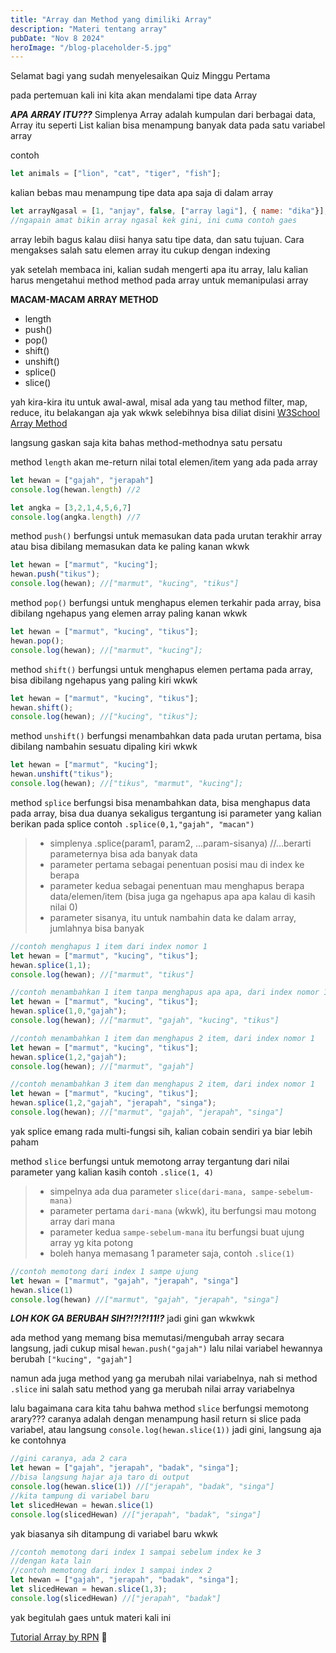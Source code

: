 ---
title: "Array dan Method yang dimiliki Array"
description: "Materi tentang array"
pubDate: "Nov 8 2024"
heroImage: "/blog-placeholder-5.jpg"
---

Selamat bagi yang sudah menyelesaikan Quiz Minggu Pertama

pada pertemuan kali ini kita akan mendalami tipe data Array

***APA ARRAY ITU???***
Simplenya Array adalah kumpulan dari berbagai data, Array itu seperti List
kalian bisa menampung banyak data pada satu variabel array

contoh
```js
let animals = ["lion", "cat", "tiger", "fish"];
```
kalian bebas mau menampung tipe data apa saja di dalam array
```js
let arrayNgasal = [1, "anjay", false, ["array lagi"], { name: "dika"}];
//ngapain amat bikin array ngasal kek gini, ini cuma contoh gaes
```
array lebih bagus kalau diisi hanya satu tipe data, dan satu tujuan.
Cara mengakses salah satu elemen array itu cukup dengan indexing


<Container>
    <ArrayDemo client:load />
</Container>

yak setelah membaca ini, kalian sudah mengerti apa itu array, lalu kalian harus mengetahui method method pada array untuk memanipulasi array

**MACAM-MACAM ARRAY METHOD**
- length
- push()
- pop()
- shift()
- unshift()
- splice()
- slice()

yah kira-kira itu untuk awal-awal, misal ada yang tau method filter, map, reduce, itu belakangan aja yak wkwk
selebihnya bisa diliat disini
[W3School Array Method](https://www.w3schools.com/js/js_array_methods.asp)

langsung gaskan saja kita bahas method-methodnya satu persatu

method `length` akan me-return nilai total elemen/item yang ada pada array
```js
let hewan = ["gajah", "jerapah"]
console.log(hewan.length) //2

let angka = [3,2,1,4,5,6,7]
console.log(angka.length) //7
```

method `push()` berfungsi untuk memasukan data pada urutan terakhir array atau bisa dibilang memasukan data ke paling kanan wkwk
```js
let hewan = ["marmut", "kucing"];
hewan.push("tikus");
console.log(hewan); //["marmut", "kucing", "tikus"]
```


<Container>
<PushDemo client:load/>
</Container>

method `pop()` berfungsi untuk menghapus elemen terkahir pada array, bisa dibilang ngehapus yang elemen array paling kanan wkwk
```js
let hewan = ["marmut", "kucing", "tikus"];
hewan.pop();
console.log(hewan); //["marmut", "kucing"];
```

method `shift()` berfungsi untuk menghapus elemen pertama pada array, bisa dibilang ngehapus yang paling kiri wkwk
```js
let hewan = ["marmut", "kucing", "tikus"];
hewan.shift();
console.log(hewan); //["kucing", "tikus"];
```

method `unshift()` berfungsi menambahkan data pada urutan pertama, bisa dibilang nambahin sesuatu dipaling kiri wkwk
```js
let hewan = ["marmut", "kucing"];
hewan.unshift("tikus");
console.log(hewan); //["tikus", "marmut", "kucing"];
```

method `splice` berfungsi bisa menambahkan data, bisa menghapus data pada array, bisa dua duanya sekaligus tergantung isi parameter yang kalian berikan pada splice
contoh `.splice(0,1,"gajah", "macan")` 
> - simplenya .splice(param1, param2, ...param-sisanya) //...berarti parameternya bisa ada banyak data
> - parameter pertama sebagai penentuan posisi mau di index ke berapa
> - parameter kedua sebagai penentuan mau menghapus berapa data/elemen/item (bisa juga ga ngehapus apa apa kalau di kasih nilai 0)
> - parameter sisanya, itu untuk nambahin data ke dalam array, jumlahnya bisa banyak

```js
//contoh menghapus 1 item dari index nomor 1
let hewan = ["marmut", "kucing", "tikus"];
hewan.splice(1,1);
console.log(hewan); //["marmut", "tikus"]
```
```js
//contoh menambahkan 1 item tanpa menghapus apa apa, dari index nomor 1
let hewan = ["marmut", "kucing", "tikus"];
hewan.splice(1,0,"gajah");
console.log(hewan); //["marmut", "gajah", "kucing", "tikus"]
```
```js
//contoh menambahkan 1 item dan menghapus 2 item, dari index nomor 1
let hewan = ["marmut", "kucing", "tikus"];
hewan.splice(1,2,"gajah");
console.log(hewan); //["marmut", "gajah"]
```
```js
//contoh menambahkan 3 item dan menghapus 2 item, dari index nomor 1
let hewan = ["marmut", "kucing", "tikus"];
hewan.splice(1,2,"gajah", "jerapah", "singa");
console.log(hewan); //["marmut", "gajah", "jerapah", "singa"]
```

yak splice emang rada multi-fungsi sih, kalian cobain sendiri ya biar lebih paham

method `slice` berfungsi untuk memotong array tergantung dari nilai parameter yang kalian kasih
contoh `.slice(1, 4)`
> - simpelnya ada dua parameter `slice(dari-mana, sampe-sebelum-mana)` 
> - parameter pertama `dari-mana` (wkwk), itu berfungsi mau motong array dari mana
> - parameter kedua `sampe-sebelum-mana` itu berfungsi buat ujung array yg kita potong
> - boleh hanya memasang 1 parameter saja, contoh `.slice(1)`

```js
//contoh memotong dari index 1 sampe ujung
let hewan = ["marmut", "gajah", "jerapah", "singa"]
hewan.slice(1)
console.log(hewan) //["marmut", "gajah", "jerapah", "singa"]
```
***LOH KOK GA BERUBAH SIH?!?!?!11!?***
jadi gini gan wkwkwk

ada method yang memang bisa memutasi/mengubah array secara langsung, jadi cukup
misal `hewan.push("gajah")` lalu nilai variabel hewannya berubah `["kucing", "gajah"]`

namun ada juga method yang ga merubah nilai variabelnya, nah si method `.slice` ini salah satu method yang ga merubah nilai array variabelnya

lalu bagaimana cara kita tahu bahwa method `slice` berfungsi memotong arary???
caranya adalah dengan menampung hasil return si slice pada variabel, atau langsung
`console.log(hewan.slice(1))`
jadi gini, langsung aja ke contohnya

```js
//gini caranya, ada 2 cara
let hewan = ["gajah", "jerapah", "badak", "singa"];
//bisa langsung hajar aja taro di output
console.log(hewan.slice(1)) //["jerapah", "badak", "singa"]
//kita tampung di variabel baru
let slicedHewan = hewan.slice(1)
console.log(slicedHewan) //["jerapah", "badak", "singa"]
```
yak biasanya sih ditampung di variabel baru wkwk

```js
//contoh memotong dari index 1 sampai sebelum index ke 3
//dengan kata lain
//contoh memotong dari index 1 sampai index 2
let hewan = ["gajah", "jerapah", "badak", "singa"];
let slicedHewan = hewan.slice(1,3);
console.log(slicedHewan) //["jerapah", "badak"]
```

yak begitulah gaes untuk materi kali ini

[Tutorial Array by RPN](https://youtu.be/fQulHC3Ujdo) 🗿